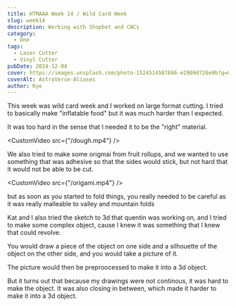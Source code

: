 ```yaml
---
title: HTMAAA Week 14 / Wild Card Week
slug: week14
description: Working with Shopbot and CNCs
category:
  - One
tags:
  - Laser Cutter
  - Vinyl Cutter
pubDate: 2024-12-04
cover: https://images.unsplash.com/photo-1524514587686-e2909d726e9b?q=80&w=1960&h=1102&auto=format&fit=crop&ixlib=rb-4.0.3&ixid=M3wxMjA3fDB8MHxwaG90by1wYWdlfHx8fGVufDB8fHx8fA%3D%3D
coverAlt: AstroVerse-Aliases
author: Kye
---
```





This week was wild card week and I worked on large format cutting.
I tried to basically make "inflatable food" but it was much harder than I expected.

<OptimizedCover src={dough} alt="dough"  />

It was too hard in the sense that I needed it to be the "right" material.

<CustomVideo src={"/dough.mp4"} />

We also tried to make some origmai from fruit rollups, and we wanted to use something that was adhesive so that the sides would stick, but not hard that it would not be able to be cut.

<CustomVideo src={"/origami.mp4"} />

<OptimizedCover src={origami} alt="origami"  />

but as soon as you started to fold things, you really needed to be careful as it was really malleable to valley and mountain folds


<OptimizedCover src={origami_fold} alt="origami_fold"  />



Kat and I  also tried the sketch to 3d that quentin was working on, and I tried to make some complex object, cause I knew it was something that I knew that could revolve.

<OptimizedCover src={quentin1} alt="quentin1"  />
<OptimizedCover src={quentin2} alt="quentin1"  />

You would draw a piece of the object on one side and a silhouette of the object on the other side, and you would take a picture of it.

The picture would then be preproocessed to make it into a 3d object.

But it turns out that because my drawings were not continous, it was hard to make the object. It was also closing in between, which made it harder to make it into a 3d object.

<OptimizedCover src={quentin3} alt="quentin1"  />
